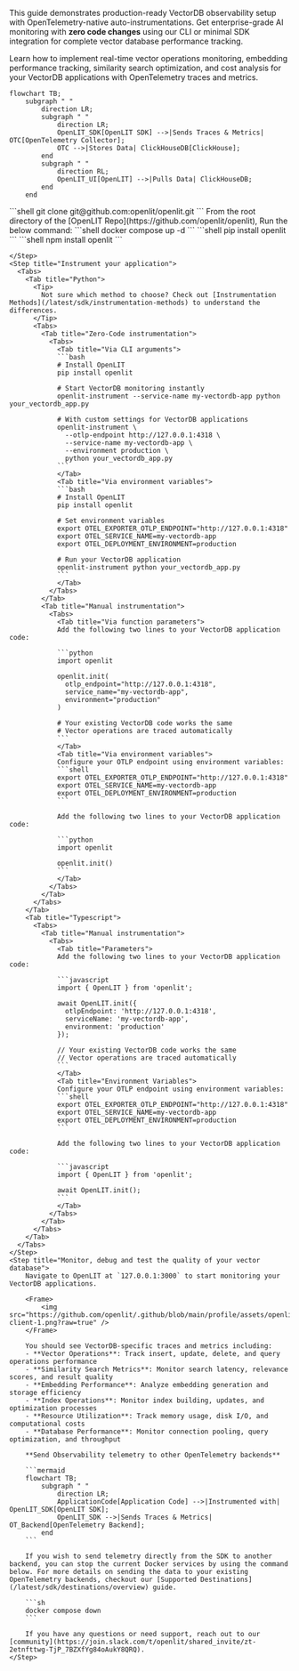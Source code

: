 This guide demonstrates production-ready VectorDB observability setup with OpenTelemetry-native auto-instrumentations. Get enterprise-grade AI monitoring with **zero code changes** using our CLI or minimal SDK integration for complete vector database performance tracking.

Learn how to implement real-time vector operations monitoring, embedding performance tracking, similarity search optimization, and cost analysis for your VectorDB applications with OpenTelemetry traces and metrics.

```mermaid
flowchart TB;
    subgraph " "
        direction LR;
        subgraph " "
            direction LR;
            OpenLIT_SDK[OpenLIT SDK] -->|Sends Traces & Metrics| OTC[OpenTelemetry Collector];
            OTC -->|Stores Data| ClickHouseDB[ClickHouse];
        end
        subgraph " "
            direction RL;
            OpenLIT_UI[OpenLIT] -->|Pulls Data| ClickHouseDB;
        end
    end
```

<Steps>
    <Step title="Deploy OpenLIT">
      <Steps>
        <Step title="Git clone OpenLIT repository">
        ```shell
        git clone git@github.com:openlit/openlit.git
        ```
        </Step>
        <Step title="Start Docker Compose">
        From the root directory of the [OpenLIT Repo](https://github.com/openlit/openlit), Run the below command:
        ```shell
        docker compose up -d
        ```
        </Step>
      </Steps>
    </Step>
    <Step title="Install OpenLIT SDK">
        <Tabs>
        <Tab title="Python">
           ```shell
           pip install openlit
           ```
        </Tab>
        <Tab title="Typescript">
           ```shell
           npm install openlit
           ```
        </Tab>
        </Tabs>

    </Step>
    <Step title="Instrument your application">
      <Tabs>
        <Tab title="Python">
          <Tip>
            Not sure which method to choose? Check out [Instrumentation Methods](/latest/sdk/instrumentation-methods) to understand the differences.
          </Tip>
          <Tabs>
            <Tab title="Zero-Code instrumentation">              
              <Tabs>
                <Tab title="Via CLI arguments">
                ```bash
                # Install OpenLIT
                pip install openlit

                # Start VectorDB monitoring instantly
                openlit-instrument --service-name my-vectordb-app python your_vectordb_app.py
                
                # With custom settings for VectorDB applications
                openlit-instrument \
                  --otlp-endpoint http://127.0.0.1:4318 \
                  --service-name my-vectordb-app \
                  --environment production \
                  python your_vectordb_app.py
                ```
                </Tab>
                <Tab title="Via environment variables">
                ```bash
                # Install OpenLIT
                pip install openlit

                # Set environment variables
                export OTEL_EXPORTER_OTLP_ENDPOINT="http://127.0.0.1:4318"
                export OTEL_SERVICE_NAME=my-vectordb-app
                export OTEL_DEPLOYMENT_ENVIRONMENT=production
                
                # Run your VectorDB application
                openlit-instrument python your_vectordb_app.py
                ```
                </Tab>
              </Tabs>
            </Tab>
            <Tab title="Manual instrumentation">
              <Tabs>
                <Tab title="Via function parameters">
                Add the following two lines to your VectorDB application code:

                ```python
                import openlit

                openlit.init(
                  otlp_endpoint="http://127.0.0.1:4318",
                  service_name="my-vectordb-app",
                  environment="production"
                )
                
                # Your existing VectorDB code works the same
                # Vector operations are traced automatically
                ```
                </Tab>
                <Tab title="Via environment variables">
                Configure your OTLP endpoint using environment variables:
                ```shell
                export OTEL_EXPORTER_OTLP_ENDPOINT="http://127.0.0.1:4318"
                export OTEL_SERVICE_NAME=my-vectordb-app
                export OTEL_DEPLOYMENT_ENVIRONMENT=production
                ```
                
                Add the following two lines to your VectorDB application code:

                ```python
                import openlit

                openlit.init()
                ```
                </Tab>
              </Tabs>
            </Tab>
          </Tabs>
        </Tab>
        <Tab title="Typescript">
          <Tabs>
            <Tab title="Manual instrumentation">
              <Tabs>
                <Tab title="Parameters">
                Add the following two lines to your VectorDB application code:

                ```javascript
                import { OpenLIT } from 'openlit';

                await OpenLIT.init({
                  otlpEndpoint: 'http://127.0.0.1:4318',
                  serviceName: 'my-vectordb-app',
                  environment: 'production'
                });
                
                // Your existing VectorDB code works the same
                // Vector operations are traced automatically
                ```
                </Tab>
                <Tab title="Environment Variables">
                Configure your OTLP endpoint using environment variables:
                ```shell
                export OTEL_EXPORTER_OTLP_ENDPOINT="http://127.0.0.1:4318"
                export OTEL_SERVICE_NAME=my-vectordb-app
                export OTEL_DEPLOYMENT_ENVIRONMENT=production
                ```
                
                Add the following two lines to your VectorDB application code:

                ```javascript
                import { OpenLIT } from 'openlit';

                await OpenLIT.init();
                ```
                </Tab>
              </Tabs>
            </Tab>
          </Tabs>
        </Tab>
      </Tabs>
    </Step>
    <Step title="Monitor, debug and test the quality of your vector database">
        Navigate to OpenLIT at `127.0.0.1:3000` to start monitoring your VectorDB applications.

        <Frame>
            <img src="https://github.com/openlit/.github/blob/main/profile/assets/openlit-client-1.png?raw=true" />
        </Frame>

        You should see VectorDB-specific traces and metrics including:
        - **Vector Operations**: Track insert, update, delete, and query operations performance
        - **Similarity Search Metrics**: Monitor search latency, relevance scores, and result quality
        - **Embedding Performance**: Analyze embedding generation and storage efficiency
        - **Index Operations**: Monitor index building, updates, and optimization processes  
        - **Resource Utilization**: Track memory usage, disk I/O, and computational costs
        - **Database Performance**: Monitor connection pooling, query optimization, and throughput

        **Send Observability telemetry to other OpenTelemetry backends**

        ```mermaid
        flowchart TB;
            subgraph " "
                direction LR;
                ApplicationCode[Application Code] -->|Instrumented with| OpenLIT_SDK[OpenLIT SDK];
                OpenLIT_SDK -->|Sends Traces & Metrics| OT_Backend[OpenTelemetry Backend];
            end
        ```

        If you wish to send telemetry directly from the SDK to another backend, you can stop the current Docker services by using the command below. For more details on sending the data to your existing OpenTelemetry backends, checkout our [Supported Destinations](/latest/sdk/destinations/overview) guide.

        ```sh
        docker compose down
        ```

        If you have any questions or need support, reach out to our [community](https://join.slack.com/t/openlit/shared_invite/zt-2etnfttwg-TjP_7BZXfYg84oAukY8QRQ).
    </Step>
</Steps>